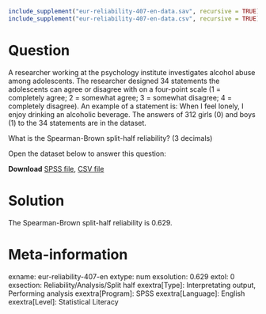 ```{r, echo = FALSE, results = "hide"}
include_supplement("eur-reliability-407-en-data.sav", recursive = TRUE)
include_supplement("eur-reliability-407-en-data.csv", recursive = TRUE)
```

Question
========
A researcher working at the psychology institute investigates alcohol abuse among adolescents. The researcher designed 34 statements the adolescents can agree or disagree with on a four-point scale (1 = completely agree; 2 = somewhat agree; 3 = somewhat disagree; 4 = completely disagree). An example of a statement is: When I feel lonely, I enjoy drinking an alcoholic beverage. The answers of 312 girls (0) and boys (1) to the 34 statements are in the dataset.

What is the Spearman-Brown split-half reliability? (3 decimals)

Open the dataset below to answer this question:

**Download** [SPSS file](eur-reliability-407-en-data.sav), [CSV file](eur-reliability-407-en-data.csv)


Solution
========
The Spearman-Brown split-half reliability is 0.629.


Meta-information
================
exname: eur-reliability-407-en
extype: num
exsolution: 0.629
extol: 0
exsection: Reliability/Analysis/Split half
exextra[Type]: Interpretating output, Performing analysis
exextra[Program]: SPSS
exextra[Language]: English
exextra[Level]: Statistical Literacy